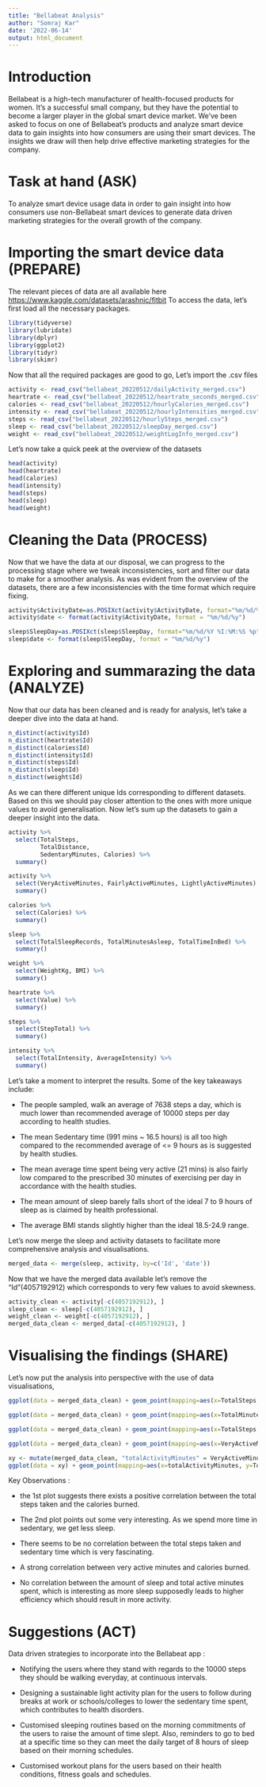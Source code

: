 ---
title: "Bellabeat Analysis"
author: "Somraj Kar"
date: '2022-06-14'
output: html_document
---

# Introduction
Bellabeat is a high-tech manufacturer of health-focused products for women. It's a successful small company, but they have the potential to become a larger player in the global smart device market. We've been asked to focus on one of Bellabeat’s products and analyze smart device data to gain insights into how consumers are using their smart devices. The insights we draw will then help drive effective marketing strategies for the company.

# Task at hand (ASK)
To analyze smart device usage data in order to gain insight into how consumers use non-Bellabeat smart devices to generate data driven marketing strategies for the overall growth of the company.

# Importing the smart device data (PREPARE)
The relevant pieces of data are all available here <https://www.kaggle.com/datasets/arashnic/fitbit>
To access the data, let's first load all the necessary packages.
```{r loading packages}
library(tidyverse)
library(lubridate)
library(dplyr)
library(ggplot2)
library(tidyr)
library(skimr)
```
Now that all the required packages are good to go, Let's import the .csv files 
```{r importing the data}
activity <- read_csv("bellabeat_20220512/dailyActivity_merged.csv")
heartrate <- read_csv("bellabeat_20220512/heartrate_seconds_merged.csv")
calories <- read_csv("bellabeat_20220512/hourlyCalories_merged.csv")
intensity <- read_csv("bellabeat_20220512/hourlyIntensities_merged.csv")
steps <- read_csv("bellabeat_20220512/hourlySteps_merged.csv")
sleep <- read_csv("bellabeat_20220512/sleepDay_merged.csv")
weight <- read_csv("bellabeat_20220512/weightLogInfo_merged.csv")
```
Let's now take a quick peek at the overview of the datasets
```{r 1st look}
head(activity) 
head(heartrate) 
head(calories)
head(intensity) 
head(steps) 
head(sleep) 
head(weight) 
```
# Cleaning the Data (PROCESS)
Now that we have the data at our disposal, we can progress to the processing stage where we tweak inconsistencies, sort and filter our data to make for a smoother analysis. As was evident from the overview of the datasets, there are a few inconsistencies with the time format which require fixing.
```{r syncing the time formats}
activity$ActivityDate=as.POSIXct(activity$ActivityDate, format="%m/%d/%Y", tz=Sys.timezone())
activity$date <- format(activity$ActivityDate, format = "%m/%d/%y")

sleep$SleepDay=as.POSIXct(sleep$SleepDay, format="%m/%d/%Y %I:%M:%S %p", tz=Sys.timezone())
sleep$date <- format(sleep$SleepDay, format = "%m/%d/%y")
```

# Exploring and summarazing the data (ANALYZE)
Now that our data has been cleaned and is ready for analysis, let's take a deeper dive into the data at hand.
```{r distinct reports availabe across datasets}
n_distinct(activity$Id)
n_distinct(heartrate$Id)
n_distinct(calories$Id)
n_distinct(intensity$Id)
n_distinct(steps$Id)
n_distinct(sleep$Id)
n_distinct(weight$Id)
```
As we can there different unique Ids corresponding to different datasets. Based on this we should pay closer attention to the ones with more unique values to avoid generalisation. 
Now let's sum up the datasets to gain a deeper insight into the data.
```{r data summary}
activity %>%  
  select(TotalSteps,
         TotalDistance,
         SedentaryMinutes, Calories) %>%
  summary()

activity %>%
  select(VeryActiveMinutes, FairlyActiveMinutes, LightlyActiveMinutes) %>%
  summary()

calories %>% 
  select(Calories) %>% 
  summary()

sleep %>%
  select(TotalSleepRecords, TotalMinutesAsleep, TotalTimeInBed) %>%
  summary()

weight %>%
  select(WeightKg, BMI) %>%
  summary()

heartrate %>% 
  select(Value) %>% 
  summary()

steps %>% 
  select(StepTotal) %>% 
  summary()

intensity %>% 
  select(TotalIntensity, AverageIntensity) %>% 
  summary()
```
Let's take a moment to interpret the results. Some of the key takeaways include:

* The people sampled, walk an average of 7638 steps a day, which is much lower than recommended average of 10000 steps per day according to health studies.

* The mean Sedentary time (991 mins ~ 16.5 hours) is all too high compared to the recommended average of <= 9 hours as is suggested by health studies.

* The mean average time spent being very active (21 mins) is also fairly low compared to the prescribed 30 minutes of exercising per day in accordance with the health studies.

* The mean amount of sleep barely falls short of the ideal 7 to 9 hours of sleep as is claimed by health professional.

* The average BMI stands slightly higher than the ideal 18.5-24.9 range.

Let's now merge the sleep and activity datasets to facilitate more comprehensive analysis and visualisations.
```{r}
merged_data <- merge(sleep, activity, by=c('Id', 'date'))
```
Now that we have the merged data available let's remove the "Id"(4057192912) which corresponds to very few values to avoid skewness.
```{r removing the outlier}
activity_clean <- activity[-c(4057192912), ]
sleep_clean <- sleep[-c(4057192912), ]
weight_clean <- weight[-c(4057192912), ]
merged_data_clean <- merged_data[-c(4057192912), ]
```
# Visualising the findings (SHARE)
Let's now put the analysis into perspective with the use of data visualisations,
```{r}
ggplot(data = merged_data_clean) + geom_point(mapping=aes(x=TotalSteps, y=Calories))+ geom_smooth(mapping=aes(x= TotalSteps, y=Calories))
```

```{r}
ggplot(data = merged_data_clean) + geom_point(mapping=aes(x=TotalMinutesAsleep, y=SedentaryMinutes))+ geom_smooth(mapping=aes(x=TotalMinutesAsleep, y=SedentaryMinutes))

```

```{r}
ggplot(data = merged_data_clean) + geom_point(mapping=aes(x=TotalSteps, y=SedentaryMinutes))
```

```{r}
ggplot(data = merged_data_clean) + geom_point(mapping=aes(x=VeryActiveMinutes, y=Calories)) + geom_smooth(mapping=aes(x=VeryActiveMinutes, y=Calories))
```

```{r}
xy <- mutate(merged_data_clean, "totalActivityMinutes" = VeryActiveMinutes + FairlyActiveMinutes + LightlyActiveMinutes)
ggplot(data = xy) + geom_point(mapping=aes(x=totalActivityMinutes, y=TotalMinutesAsleep))
```


Key Observations :

* the 1st plot suggests there exists a positive correlation between the total steps taken and the calories burned.

* The 2nd plot points out some very interesting. As we spend more time in sedentary, we get less sleep.

* There seems to be no correlation between the total steps taken and sedentary time which is very fascinating.

* A strong correlation between very active minutes and calories burned.

* No correlation between the amount of sleep and total active minutes spent, which is interesting as more sleep supposedly leads to higher efficiency which should result in more activity. 

# Suggestions (ACT)
Data driven strategies to incorporate into the Bellabeat app :

* Notifying the users where they stand with regards to the 10000 steps they should be walking everyday, at continuous intervals.

* Designing a sustainable light activity plan for the users to follow during breaks at work or schools/colleges to lower the sedentary time spent, which contributes to health disorders.

* Customised sleeping routines based on the morning commitments of the users to raise the amount of time slept. Also, reminders to go to bed at a specific time so they can meet the daily target of 8 hours of sleep based on their morning schedules.

* Customised workout plans for the users based on their health conditions, fitness goals and schedules. 


